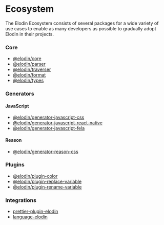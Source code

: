 

# Ecosystem

The Elodin Ecosystem consists of several packages for a wide variety of use cases to enable as many developers as possible to gradually adopt Elodin in their projects.

### Core

- [@elodin/core](/docs/api/core)
- [@elodin/parser](/docs/api/parser)
- [@elodin/traverser](/docs/api/traverser)
- [@elodin/format](/docs/api/format)
- [@elodin/types](/docs/api/types)

### Generators

#### JavaScript

- [@elodin/generator-javascript-css](/docs/targets/javascript/css)
- [@elodin/generator-javascript-react-native](/docs/targets/javascript/react-native)
- [@elodin/generator-javascript-fela](/docs/targets/javascript/fela)

#### Reason

- [@elodin/generator-reason-css](/docs/targets/reason/css)

### Plugins

- [@elodin/plugin-color](/docs/plugins/color)
- [@elodin/plugin-replace-variable](docs/plugins/replace-variable)
- [@elodin/plugin-rename-variable](docs/plugins/rename-variable)

### Integrations

- [prettier-plugin-elodin](https://github.com/robinweser/elodin/tree/master/packages/prettier-plugin-elodin)
- [language-elodin](https://marketplace.visualstudio.com/items?itemName=robinweser.language-elodin)
